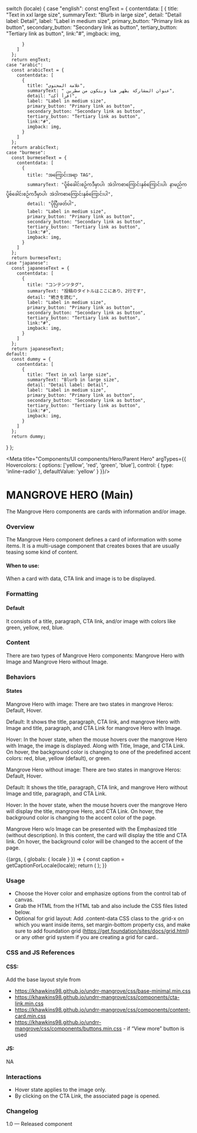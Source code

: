 
  switch (locale) {
    case "english":
      const engText = {
        contentdata: [
          {
            title: "Text in xxl large size",
            summaryText: "Blurb in large size",
            detail: "Detail label: Detail",
            label: "Label in medium size",
            primary_button: "Primary link as button",
            secondary_button: "Secondary link as button",
            tertiary_button: "Tertiary link as button",
            link:"#",
            imgback: img,
        
          }
        ]
      };
      return engText;
    case "arabic":
      const arabicText = {
        contentdata: [
          {
            title: "علامة المحتوى",
            summaryText: " عنوان المشاركة يظهر هنا ويتكون من سطرين",
            detail: "اقرأ أكث",
            label: "Label in medium size",
            primary_button: "Primary link as button",
            secondary_button: "Secondary link as button",
            tertiary_button: "Tertiary link as button",
            link:"#",
            imgback: img,
          }
        ]
      };
      return arabicText;
    case "burmese":
      const burmeseText = {
        contentdata: [
          {
            title: "အကြောင်းအရာ TAG",
            summaryText: "ပို့စ်ခေါင်းစဉ်ကဒီမှာပါ၊ အဲဒါကစာကြောင်းနှစ်ကြောင်းပါ၊ နာမည်က ပို့စ်ခေါင်းစဉ်ကဒီမှာပါ၊ အဲဒါကစာကြောင်းနှစ်ကြောင်းပါ",
            detail: "ပိုပြီးဖတ်ပါ",
            label: "Label in medium size",
            primary_button: "Primary link as button",
            secondary_button: "Secondary link as button",
            tertiary_button: "Tertiary link as button",
            link:"#",
            imgback: img,
          }
        ]
      };
      return burmeseText;
    case "japanese":
      const japaneseText = {
        contentdata: [
          {
            title: "コンテンツタグ",
            summaryText: "投稿のタイトルはここにあり、2行です",
            detail: "続きを読む",
            label: "Label in medium size",
            primary_button: "Primary link as button",
            secondary_button: "Secondary link as button",
            tertiary_button: "Tertiary link as button",
            link:"#",
            imgback: img,
          }
        ]
      };
      return japaneseText;
    default:
      const dummy = {
        contentdata: [
          {
            title: "Text in xxl large size",
            summaryText: "Blurb in large size",
            detail: "Detail label: Detail",
            label: "Label in medium size",
            primary_button: "Primary link as button",
            secondary_button: "Secondary link as button",
            tertiary_button: "Tertiary link as button",
            link:"#",
            imgback: img,
          }
        ]
      };
      return dummy;
  }
};

<Meta title="Components/UI components/Hero/Parent Hero" argTypes={{
  Hovercolors: {
    options: ['yellow', 'red', 'green', 'blue'],
    control: { type: 'inline-radio' },
    defaultValue: 'yellow'
  }
}}/>

# MANGROVE HERO (Main)

The Mangrove Hero components are cards with information and/or image.

### Overview
The Mangrove Hero component defines a card of information with some items. It is a multi-usage component that creates boxes that are usually teasing some kind of content.

#### When to use:

When a card with data, CTA link and image is to be displayed.

### Formatting

#### Default
It consists of a title, paragraph, CTA link, and/or image with colors like green, yellow, red, blue.

### Content
There are two types of Mangrove Hero components: Mangrove Hero with Image and Mangrove Hero without Image.

### Behaviors

#### States
Mangrove Hero with image:
There are two states in mangrove Heros: Default, Hover.

Default: It shows the title, paragraph, CTA link, and mangrove Hero with Image and title, paragraph, and CTA Link for mangrove Hero with Image.

Hover: In the hover state, when the mouse hovers over the mangrove Hero with Image, the image is displayed. Along with Title, Image, and CTA Link. On hover, the background color is changing to one of the predefined accent colors: red, blue, yellow (default), or green.

Mangrove Hero without image:
There are two states in mangrove Heros: Default, Hover.

Default: It shows the title, paragraph, CTA link, and mangrove Hero without Image and title, paragraph, and CTA Link.



Hover: In the hover state, when the mouse hovers over the mangrove Hero will display the title, mangrove Hero, and CTA Link. On hover, the background color is changing to the accent color of the page.

Mangrove Hero w/o Image can be presented with the Emphasized title (without description). In this content, the card will display the title and CTA link. On hover, the background color will be changed to the accent of the page.

<Canvas>
<Story name="Parent Hero">
  {(args, { globals: { locale } }) => {
    const caption = getCaptionForLocale(locale);
    return (
      <ParentHero
        data={caption.contentdata} {...args}
      ></ParentHero>
    );
  }}
</Story>
</Canvas>

### Usage
- Choose the Hover color and emphasize options from the control tab of canvas.
- Grab the HTML from the HTML tab and also include the CSS files listed below.
- Optional for grid layout: Add .content-data CSS class to the .grid-x  on which you want inside items, set margin-bottom property css, and make sure to add foundation grid (https://get.foundation/sites/docs/grid.html) or any other grid system if you are creating a grid for card..

### CSS and JS References

#### CSS:
Add the base layout style from

- https://khawkins98.github.io/undrr-mangrove/css/base-minimal.min.css
- https://khawkins98.github.io/undrr-mangrove/css/components/cta-link.min.css
- https://khawkins98.github.io/undrr-mangrove/css/components/content-card.min.css
- https://khawkins98.github.io/undrr-mangrove/css/components/buttons.min.css - if “View more” button is used

#### JS:
NA

### Interactions
- Hover state applies to the image only.
- By clicking on the CTA Link, the associated page is opened.

### Changelog
1.0 — Released component
